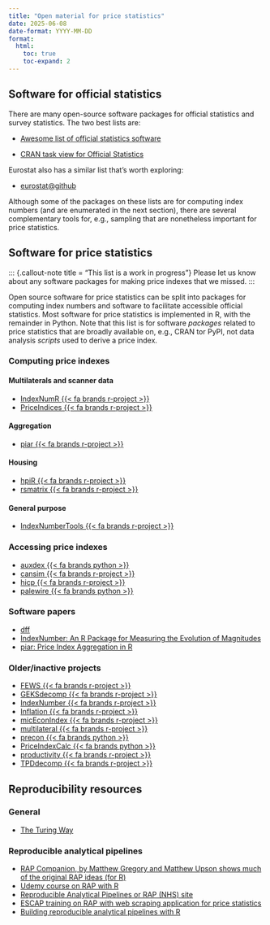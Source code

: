 ```yaml
---
title: "Open material for price statistics"
date: 2025-06-08
date-format: YYYY-MM-DD
format:
  html:
    toc: true
    toc-expand: 2
---
```


## Software for official statistics

There are many open-source software packages for official statistics and survey
statistics. The two best lists are:

- [Awesome list of official statistics software](https://github.com/SNStatComp/awesome-official-statistics-software)

- [CRAN task view for Official Statistics](https://CRAN.R-project.org/view=OfficialStatistics)

Eurostat also has a similar list that's worth exploring:

- [eurostat@github](https://github.com/eurostat/README?tab=readme-ov-file)

Although some of the packages on these lists are for computing
index numbers (and are enumerated in the next section), there are several
complementary tools for, e.g., sampling that are nonetheless important for price
statistics.

## Software for price statistics

::: {.callout-note title = "This list is a work in progress"}
Please let us know about any software packages for making price indexes that
we missed.
:::

Open source software for price statistics can be split into packages for
computing index numbers and software to facilitate accessible official
statistics. Most software for price statistics is implemented in R, with the
remainder in Python. Note that this list is for software _packages_ related to
price statistics that are broadly available on, e.g., CRAN tor PyPI, not data
analysis _scripts_ used to derive a price index.

### Computing price indexes

#### Multilaterals and scanner data

- [IndexNumR {{< fa brands r-project >}}](https://cran.r-project.org/package=IndexNumR)
- [PriceIndices {{< fa brands r-project >}}](https://cran.r-project.org/package=PriceIndices)

#### Aggregation

- [piar {{< fa brands r-project >}}](https://cran.r-project.org/package=piar)

#### Housing

- [hpiR {{< fa brands r-project >}}](https://cran.r-project.org/package=hpiR)
- [rsmatrix {{< fa brands r-project >}}](https://cran.r-project.org/package=rsmatrix)

#### General purpose

- [IndexNumberTools {{< fa brands r-project >}}](https://cran.r-project.org/package=IndexNumberTools)

### Accessing price indexes

- [auxdex {{< fa brands python >}}](https://github.com/rbturnbull/ausdex)
- [cansim {{< fa brands r-project >}}](https://cran.r-project.org/package=cansim)
- [hicp {{< fa brands r-project >}}](https://cran.r-project.org/package=hicp)
- [palewire {{< fa brands python >}}](https://github.com/palewire/cpi)

### Software papers

- [dff](https://github.com/eurostat/dff)
- [IndexNumber: An R Package for Measuring the Evolution of Magnitudes](https://doi.org/10.32614/RJ-2021-038)
- [piar: Price Index Aggregation in R](https://doi.org/10.21105/joss.06781)

### Older/inactive projects

- [FEWS {{< fa brands r-project >}}](https://github.com/Donal-lynch/FEWS_package)
- [GEKSdecomp {{< fa brands r-project >}}](https://github.com/MjStansfi/GEKSdecomp)
- [IndexNumber {{< fa brands r-project >}}](https://cran.r-project.org/package=IndexNumber)
- [Inflation {{< fa brands r-project >}}](https://cran.r-project.org/package=Inflation)
- [micEconIndex {{< fa brands r-project >}}](https://cran.r-project.org/package=micEconIndex)
- [multilateral {{< fa brands r-project >}}](https://github.com/StatisticsNZ/multilateral)
- [precon {{< fa brands python >}}](https://github.com/ONSBigData/precon)
- [PriceIndexCalc {{< fa brands python >}}](https://github.com/drrobotk/PriceIndexCalc)
- [productivity {{< fa brands r-project >}}](https://cran.r-project.org/package=productivity)
- [TPDdecomp {{< fa brands r-project >}}](https://github.com/MjStansfi/TPDdecomp)

## Reproducibility resources

### General

- [The Turing Way](https://book.the-turing-way.org/)

### Reproducible analytical pipelines

- [RAP Companion, by Matthew Gregory and Matthew Upson shows much of the original RAP ideas (for R)](https://ukgovdatascience.github.io/rap_companion/)
- [Udemy course on RAP with R](https://www.udemy.com/course/reproducible-analytical-pipelines/)
- [Reproducible Analytical Pipelines or RAP (NHS) site](https://nhsdigital.github.io/rap-community-of-practice/introduction_to_RAP/what_is_RAP/)
- [ESCAP training on RAP with web scraping application for price statistics](https://escap-sd.github.io/ESCAP_RAP_class/docs/)
- [Building reproducible analytical pipelines with R](https://raps-with-r.dev/)